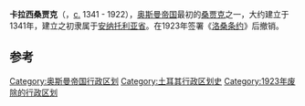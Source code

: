 {{refimprove|date=2013年10月}}

{{Infobox former subdivision
|_noautocat             = <!-- "no" for no automatic categorization -->
|native_name            = Karesi Sancağı<!-- Name in native language(s). Leave blank if name is only in English. Separate with line breaks<br> If language uses Latin characters, place name(s) in italics. -->
|conventional_long_name = 卡拉西桑贾克
|common_name            = 卡拉西桑贾克
|subdivision            = [[桑贾克|桑贾克]]<ref>{{Citation |last=Setton |first=Kenneth |authorlink=Kenneth Setton |coauthors=Harry W. Hazard, Norman P. Zacour |editor= |editorn= |editorn-last= |editorn-first= |editor-link= |editorn-link= |others= |title=A history of the crusades : Volume VI: The impact of the crusades on Europe |url=http://books.google.rs/books?id=TKaPrQPFIAMC&pg=PA229&lpg=PA229&dq=Sanjak+of+Karasi&source=bl&ots=4F08trdJv4&sig=kAaanjrek1devI9gWWJH9ezHQyk&hl=en&sa=X&ei=KUBeUOGmGonJswbrkIGACA&ved=0CCYQ6AEwAA#v=onepage&q=Sanjak%20of%20Karasi&f=fals |year=1989 |origyear= |publisher=Madison, Wis. : The University of Wisconsin Press |isbn=978-0-299-10740-6 |oclc=475548809 |doi= |doi_inactivedate= |bibcode= |id= |page=229 |pages= |nopp= |at= |chapter= |chapterurl= |quote=Immediately after the first conquests in Karasi, the area was made into an Ottoman uj (frontier) sanjak with Biga (Pegae) as its center, under the leadership of Suleiman Pasha, an ardent advocate of frontier warfare (ghaza), |accessdate=2015-10-02 |archive-date=2014-02-22 |archive-url=https://web.archive.org/web/20140222222614/http://books.google.rs/books?id=TKaPrQPFIAMC&pg=PA229&lpg=PA229&dq=Sanjak+of+Karasi&source=bl&ots=4F08trdJv4&sig=kAaanjrek1devI9gWWJH9ezHQyk&hl=en&sa=X&ei=KUBeUOGmGonJswbrkIGACA&ved=0CCYQ6AEwAA#v=onepage&q=Sanjak%20of%20Karasi&f=fals |dead-url=no }}</ref>
|nation                 = [[奥斯曼帝国|奥斯曼帝国]]
|status_text            = <!-- A free text to describe status the top of the infobox. Use sparingly. -->
|government_type        = <!-- Titles and names of the first and last leaders and their deputies -->
|title_leader           = <!-- Default: "King" for monarchy, otherwise "President" -->
|title_deputy           = <!-- Default: "Prime minister" -->
|leader1                = <!-- Name of leader (up to six) -->
|year_leader1           = <!-- Years served -->
|deputy1                = <!-- Name of prime minister (up to six) -->
|year_deputy1           = <!-- Years served -->
<!-- Legislature -->
|legislature            = <!-- Name of legislature -->
|house1                 = <!-- Name of first chamber -->
|house2                 = <!-- Name of second chamber -->
|type_house1            = <!-- Default: "Upper house" -->
|type_house2            = <!-- Default: "Lower house" -->
<!-- General information -->
|capital                = [[巴勒克埃西爾|卡拉西]]
|latd= |latm= |latNS= |longd= |longm= |longEW=
|national_motto         = <!-- Accepts wikilinks -->
|national_anthem        = <!-- Accepts wikilinks -->
|political_subdiv       = <!-- Accepts wikilinks -->
|today                  = <!-- The countries to which this historic entity belongs today -->
<!-- Rise and fall, events, years and dates -->
<!-- Only fill in the start/end event entry if a specific article exists. Don't just say "abolition" or "declaration". -->
|year_start             = 1341年
|year_end               = 1923年
|event_start            =
|date_start             = <!-- Optional: Date of establishment, enter dates in this format 1 January 1801 -->
|event_end              = [[洛桑条约|洛桑条约]]
|date_end               = 1923年10月29日
|event1                 = <!--  and remited Albania to the [[Great_power|Great powers]] -->
|date_event1            =
|event2                 =
|date_event2            =
|event3                 =
|date_event3            =
|event4                 =
|date_event4            =
|life_span              =
|era                    = <!-- Use: "Napoleonic Wars", "Cold War", etc. -->
|event_pre              = <!-- Optional: A crucial event that took place before before "event_start" -->
|date_pre               =
|event_post             = <!-- Optional: A crucial event that took place before after "event_end" -->
|date_post              =
<!-- Images -->
|image_flag             =
|image_border           = <!-- Default: "border"; for non-rectangular flag, type "no" -->
|flag_type              = <!-- Displayed text for link under flag. Default "Flag" -->
|flag                   = <!-- Link target under flag image. Default: Flag of {{{common_name}}} -->
|image_coat             = <!-- Default: Coat of arms of {{{common_name}}}.svg -->
|symbol_type            = <!-- Displayed text for link under symbol. Default "Coat of arms" -->
|symbol                 = <!-- Link target under symbol image. Default: Coat of arms of {{{common_name}}} -->
|image_map              = Karesi beyliği.PNG
|image_map_caption      =
<!-- Flag navigation: Preceding and succeeding entities "p1" to "p5" and "s1" to "s8" -->
|p1                     = Karasids
|flag_p1                =
|p2                     =
|flag_p2                =
|border_p1              = <!-- Default: "border"; for non-rectangular flag, type "no" -->
|image_p1               = <!-- Use: [[Image:Sin_escudo.svg|20px]] -->
|s1                     = Republic of Turkey
|flag_s1                = Flag of Turkey.svg
|border_s1              = <!-- Default: "border"; for non-rectangular flag, type "no" -->
|image_s1               = <!-- Use: [[Image:Sin_escudo.svg|20px]] -->
<!-- Area and population of a given year (up to 5) -->
|stat_year1             = <!-- year of the statistic, specify either area, population or both, numbered 1–5 -->
|stat_area1             = <!-- area in square kilometres (w/o commas or spaces), area in square miles is calculated -->
|stat_pop1              = <!-- population (w/o commas or spaces), population density is calculated if area is also given -->
|footnotes              = <!-- Accepts wikilinks -->
}}
'''卡拉西桑贾克'''（{{lang-tr|Karesi Sancağı}}，[[Circa|c.]] 1341 - 1922），[[奥斯曼帝国|奥斯曼帝国]]最初的[[桑贾克|桑贾克]]之一，大约建立于1341年，建立之初隶属于[[安纳托利亚省|安纳托利亚省]]。在1923年签署《[[洛桑条约|洛桑条约]]》后撤销。

== 参考 ==
{{Reflist}}

{{coord missing|Turkey}}

[[Category:奥斯曼帝国行政区划|Category:奥斯曼帝国行政区划]]
[[Category:土耳其行政区划史|Category:土耳其行政区划史]]
[[Category:1923年废除的行政区划|Category:1923年废除的行政区划]]